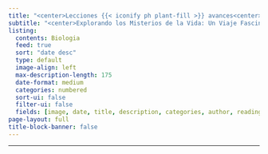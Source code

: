 ```yaml
---
title: "<center>Lecciones {{< iconify ph plant-fill >}} avances<center> "
subtitle: "<center>Explorando los Misterios de la Vida: Un Viaje Fascinante a través de la Biología<center>" 
listing:
  contents: Biologia
  feed: true
  sort: "date desc"
  type: default
  image-align: left
  max-description-length: 175
  date-format: medium
  categories: numbered
  sort-ui: false
  filter-ui: false
  fields: [image, date, title, description, categories, author, reading-time]  
page-layout: full
title-block-banner: false
---
```


------------------------------------
